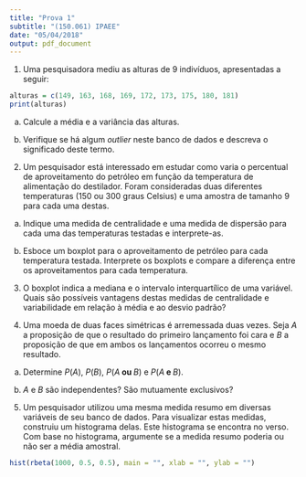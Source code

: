 ```yaml
---
title: "Prova 1"
subtitle: "(150.061) IPAEE"
date: "05/04/2018"
output: pdf_document
---
```


1. Uma pesquisadora mediu as alturas de $9$ indivíduos,
apresentadas a seguir:

```r
alturas = c(149, 163, 168, 169, 172, 173, 175, 180, 181)
print(alturas)
```

 a. Calcule a média e a variância das alturas.
 
 b. Verifique se há algum *outlier* neste
 banco de dados e descreva o significado
 deste termo.

2. Um pesquisador está interessado em estudar como 
varia o percentual de aproveitamento do petróleo em 
função da temperatura de alimentação do destilador.
Foram consideradas duas diferentes temperaturas 
(150 ou 300 graus Celsius) e uma amostra de tamanho $9$ 
para cada uma destas.

\begin{table}[h]
 \centering
 \begin{tabular}{|c|ccccccccc|}
  \hline
  Temperatura	& Dados & & & & & & & & \\
	\hline
	150 &	8.7 & 20.1 & 7.4 & 6.3 & 10.2 & 6.1 & 7.3 & 6.7 & 7.1 \\
  300 &	90.1 & 87.7 & 86.5 & 85.4 & 89.9 & 90.3 & 88.4 & 85.2 & 90.4 \\
  \hline
 \end{tabular}
\end{table}

 a. Indique uma medida de centralidade e 
 uma medida de dispersão para cada
 uma das temperaturas testadas e interprete-as.
	
 b. Esboce um boxplot para
 o aproveitamento de petróleo para 
 cada temperatura testada.
 Interprete os boxplots e compare
 a diferença entre os aproveitamentos
 para cada temperatura.

3. O boxplot indica a mediana e
o intervalo interquartílico de uma variável.
Quais são possíveis vantagens destas 
medidas de centralidade e variabilidade em
relação à média e ao desvio padrão?

4. Uma moeda de duas faces simétricas é
arremessada duas vezes. 
Seja $A$ a proposição de 
que o resultado do primeiro lançamento
foi cara e $B$ a proposição de que
em ambos os lançamentos ocorreu o mesmo resultado.

a. Determine $P(A)$, $P(B)$, 
$P(A \textbf{ ou } B)$ e $P(A \textbf{ e } B)$.

b. $A$ e $B$ são independentes? 
São mutuamente exclusivos?

5. Um pesquisador utilizou uma mesma medida resumo
em diversas variáveis de seu banco de dados.
Para visualizar estas medidas, construiu 
um histograma delas.
Este histograma se encontra no verso.
Com base no histograma, argumente se
a medida resumo poderia ou não ser a média amostral.

```r
hist(rbeta(1000, 0.5, 0.5), main = "", xlab = "", ylab = "")
```
